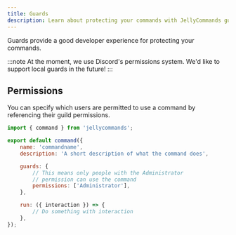 ```yaml
---
title: Guards
description: Learn about protecting your commands with JellyCommands guards.
---
```


Guards provide a good developer experience for protecting your commands.

:::note
At the moment, we use Discord's permissions system. We'd like to support local guards in the future!
:::

## Permissions

You can specify which users are permitted to use a command by referencing their guild permissions.

```js {7-11}
import { command } from 'jellycommands';

export default command({
	name: 'commandname',
	description: 'A short description of what the command does',

	guards: {
		// This means only people with the Administrator
		// permission can use the command
		permissions: ['Administrator'],
	},

	run: ({ interaction }) => {
		// Do something with interaction
	},
});
```
